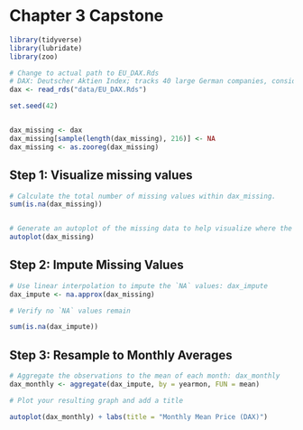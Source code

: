 # Chapter 3 Capstone

```r
library(tidyverse)
library(lubridate)
library(zoo)

# Change to actual path to EU_DAX.Rds
# DAX: Deutscher Aktien Index; tracks 40 large German companies, considered a gauge for Germany's economic health.
dax <- read_rds("data/EU_DAX.Rds")

set.seed(42)


dax_missing <- dax
dax_missing[sample(length(dax_missing), 216)] <- NA
dax_missing <- as.zooreg(dax_missing)
```

## Step 1: Visualize missing values

```r
# Calculate the total number of missing values within dax_missing.
sum(is.na(dax_missing))


# Generate an autoplot of the missing data to help visualize where the missing data is.
autoplot(dax_missing)
```

## Step 2: Impute Missing Values

```r
# Use linear interpolation to impute the `NA` values: dax_impute
dax_impute <- na.approx(dax_missing)

# Verify no `NA` values remain

sum(is.na(dax_impute))
```

## Step 3: Resample to Monthly Averages

```r
# Aggregate the observations to the mean of each month: dax_monthly
dax_monthly <- aggregate(dax_impute, by = yearmon, FUN = mean)

# Plot your resulting graph and add a title

autoplot(dax_monthly) + labs(title = "Monthly Mean Price (DAX)")
```

